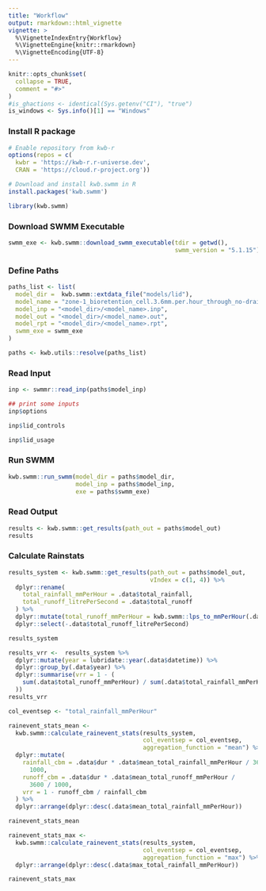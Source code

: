 ```yaml
---
title: "Workflow"
output: rmarkdown::html_vignette
vignette: >
  %\VignetteIndexEntry{Workflow}
  %\VignetteEngine{knitr::rmarkdown}
  %\VignetteEncoding{UTF-8}
---
```


```r
knitr::opts_chunk$set(
  collapse = TRUE,
  comment = "#>"
)
#is_ghactions <- identical(Sys.getenv("CI"), "true")
is_windows <- Sys.info()[1] == "Windows"
```

### Install R package

```r
# Enable repository from kwb-r
options(repos = c(
  kwbr = 'https://kwb-r.r-universe.dev',
  CRAN = 'https://cloud.r-project.org'))

# Download and install kwb.swmm in R
install.packages('kwb.swmm')

library(kwb.swmm)

```

### Download SWMM Executable 

```r
swmm_exe <- kwb.swmm::download_swmm_executable(tdir = getwd(),
                                               swmm_version = "5.1.15")
```

### Define Paths 

```r

paths_list <- list(
  model_dir =  kwb.swmm::extdata_file("models/lid"),
  model_name = "zone-1_bioretention_cell.3.6mm.per.hour_through_no-drainage_lidshare-1.00",
  model_inp = "<model_dir>/<model_name>.inp",
  model_out = "<model_dir>/<model_name>.out",
  model_rpt = "<model_dir>/<model_name>.rpt",
  swmm_exe = swmm_exe
)

paths <- kwb.utils::resolve(paths_list)
```

### Read Input 

```r
inp <- swmmr::read_inp(paths$model_inp)

## print some inputs
inp$options

inp$lid_controls

inp$lid_usage

```

### Run SWMM
```r
kwb.swmm::run_swmm(model_dir = paths$model_dir,
                   model_inp = paths$model_inp,
                   exe = paths$swmm_exe)
```


### Read Output

```r

results <- kwb.swmm::get_results(path_out = paths$model_out)
results
```

### Calculate Rainstats

```r
results_system <- kwb.swmm::get_results(path_out = paths$model_out,
                                        vIndex = c(1, 4)) %>%
  dplyr::rename(
    total_rainfall_mmPerHour = .data$total_rainfall,
    total_runoff_litrePerSecond = .data$total_runoff
  ) %>%
  dplyr::mutate(total_runoff_mmPerHour = kwb.swmm::lps_to_mmPerHour(.data$total_runoff_litrePerSecond)) %>%
  dplyr::select(-.data$total_runoff_litrePerSecond)

results_system

results_vrr <-  results_system %>%
  dplyr::mutate(year = lubridate::year(.data$datetime)) %>%
  dplyr::group_by(.data$year) %>%
  dplyr::summarise(vrr = 1 - (
    sum(.data$total_runoff_mmPerHour) / sum(.data$total_rainfall_mmPerHour)
  ))
results_vrr

col_eventsep <- "total_rainfall_mmPerHour"

rainevent_stats_mean <-
  kwb.swmm::calculate_rainevent_stats(results_system,
                                      col_eventsep = col_eventsep,
                                      aggregation_function = "mean") %>%
  dplyr::mutate(
    rainfall_cbm = .data$dur * .data$mean_total_rainfall_mmPerHour / 3600 /
      1000,
    runoff_cbm = .data$dur * .data$mean_total_runoff_mmPerHour /
      3600 / 1000,
    vrr = 1 - runoff_cbm / rainfall_cbm
  ) %>%
  dplyr::arrange(dplyr::desc(.data$mean_total_rainfall_mmPerHour))

rainevent_stats_mean

rainevent_stats_max <-
  kwb.swmm::calculate_rainevent_stats(results_system,
                                      col_eventsep = col_eventsep,
                                      aggregation_function = "max") %>%
  dplyr::arrange(dplyr::desc(.data$max_total_rainfall_mmPerHour))

rainevent_stats_max

```
